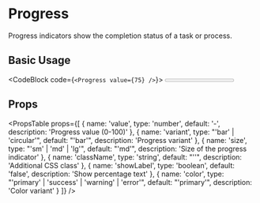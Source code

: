 
# Progress

Progress indicators show the completion status of a task or process.

## Basic Usage

<CodeBlock code={`<Progress value={75} />`}>
  <Progress value={75} />
</CodeBlock>

## Props

<PropsTable props={[
  { name: 'value', type: 'number', default: '-', description: 'Progress value (0-100)' },
  { name: 'variant', type: "'bar' | 'circular'", default: "'bar'", description: 'Progress variant' },
  { name: 'size', type: "'sm' | 'md' | 'lg'", default: "'md'", description: 'Size of the progress indicator' },
  { name: 'className', type: 'string', default: "''", description: 'Additional CSS class' },
  { name: 'showLabel', type: 'boolean', default: 'false', description: 'Show percentage text' },
  { name: 'color', type: "'primary' | 'success' | 'warning' | 'error'", default: "'primary'", description: 'Color variant' }
]} />
